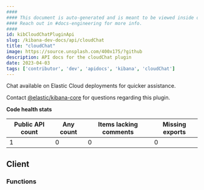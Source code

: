 ```yaml
---
####
#### This document is auto-generated and is meant to be viewed inside our experimental, new docs system.
#### Reach out in #docs-engineering for more info.
####
id: kibCloudChatPluginApi
slug: /kibana-dev-docs/api/cloudChat
title: "cloudChat"
image: https://source.unsplash.com/400x175/?github
description: API docs for the cloudChat plugin
date: 2023-04-03
tags: ['contributor', 'dev', 'apidocs', 'kibana', 'cloudChat']
---
```


Chat available on Elastic Cloud deployments for quicker assistance.

Contact [@elastic/kibana-core](https://github.com/orgs/elastic/teams/kibana-core) for questions regarding this plugin.

**Code health stats**

| Public API count  | Any count | Items lacking comments | Missing exports |
|-------------------|-----------|------------------------|-----------------|
| 1 | 0 | 0 | 0 |

## Client

### Functions
<DocDefinitionList data={cloudChatObj.client.functions}/>

